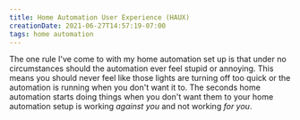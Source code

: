 ```yaml
---
title: Home Automation User Experience (HAUX)
creationDate: 2021-06-27T14:57:19-07:00
tags: home automation
---
```


<PostHeader slug="haux" />

The one rule I've come to with my home automation set up is that under no circumstances should the automation ever feel stupid or annoying.  This means you should never feel like those lights are turning off too quick or the automation is running when you don't want it to. The seconds home automation starts doing things when you don't want them to your home automation setup is working _against you_ and not working _for you_.

<BackLinks slug="haux" />